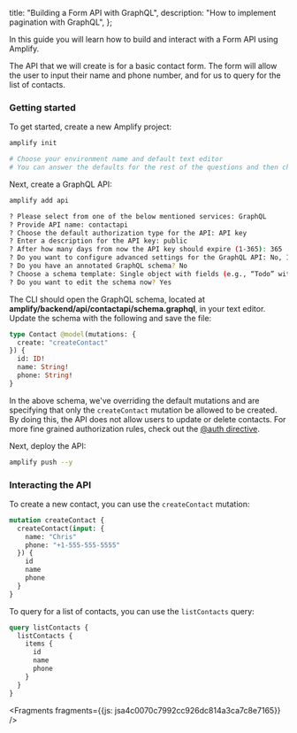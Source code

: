   title: "Building a Form API with GraphQL",
  description: "How to implement pagination with GraphQL",
};



In this guide you will learn how to build and interact with a Form API using Amplify.

The API that we will create is for a basic contact form. The form will allow the user to input their name and phone number, and for us to query for the list of contacts.

### Getting started

To get started, create a new Amplify project:

```sh
amplify init

# Choose your environment name and default text editor
# You can answer the defaults for the rest of the questions and then choose the AWS profile you'd like to use for this project.
```

Next, create a GraphQL API:

```sh
amplify add api

? Please select from one of the below mentioned services: GraphQL
? Provide API name: contactapi
? Choose the default authorization type for the API: API key
? Enter a description for the API key: public
? After how many days from now the API key should expire (1-365): 365
? Do you want to configure advanced settings for the GraphQL API: No, I am done.
? Do you have an annotated GraphQL schema? No
? Choose a schema template: Single object with fields (e.g., “Todo” with ID, name, description)
? Do you want to edit the schema now? Yes
```

The CLI should open the GraphQL schema, located at __amplify/backend/api/contactapi/schema.graphql__, in your text editor. Update the schema with the following and save the file:

```graphql
type Contact @model(mutations: {
  create: "createContact"
}) {
  id: ID!
  name: String!
  phone: String!
}
```

<Callout>

In the above schema, we've overriding the default mutations and are specifying that only the `createContact` mutation be allowed to be created. By doing this, the API does not allow users to update or delete contacts. For more fine grained authorization rules, check out the [@auth directive](/cli/graphql-transformer/auth).

</Callout>

Next, deploy the API:

```sh
amplify push --y
```

### Interacting the API

To create a new contact, you can use the `createContact` mutation:

```graphql
mutation createContact {
  createContact(input: {
    name: "Chris"
    phone: "+1-555-555-5555"
  }) {
    id
    name
    phone
  }
}
```

To query for a list of contacts, you can use the `listContacts` query:

```graphql
query listContacts {
  listContacts {
    items {
      id
      name
      phone
    }
  }
}
```




<Fragments fragments={{js: jsa4c0070c7992cc926dc814a3ca7c8e7165}} />
